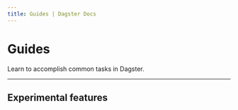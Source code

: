 ```yaml
---
title: Guides | Dagster Docs
---
```


# Guides

Learn to accomplish common tasks in Dagster.

<ArticleList>
  <ArticleListItem
    title="Enriching with Software-defined Assets"
    href="/guides/dagster/enriching-with-software-defined-assets"
  ></ArticleListItem>
  <ArticleListItem
    title="Using the Hacker News example project"
    href="/guides/dagster/example_project"
  ></ArticleListItem>
  <ArticleListItem
    title="Re-excuting Dagster jobs"
    href="/guides/dagster/re-execution"
  ></ArticleListItem>
  <ArticleListItem
    title="Using Software-defined assets with Pandas and PySpark"
    href="/guides/dagster/software-defined-assets"
  ></ArticleListItem>
  <ArticleListItem
    title="Validating data with Dagster Type factories"
    href="/guides/dagster/dagster_type_factories"
  ></ArticleListItem>
  <ArticleListItem
    title="Migrating to graphs, jobs, and ops"
    href="https://docs.dagster.io/0.15.7/guides/dagster/graph_job_op"
  ></ArticleListItem>
</ArticleList>

---

## Experimental features

<ArticleList>
  <ArticleListItem
    title="Using versioning and memoization"
    href="/guides/dagster/memoization"
  ></ArticleListItem>
  <ArticleListItem
    title="Using Custom Run Coordinators to perform run attribution"
    href="/guides/dagster/run-attribution"
  ></ArticleListItem>
</ArticleList>
